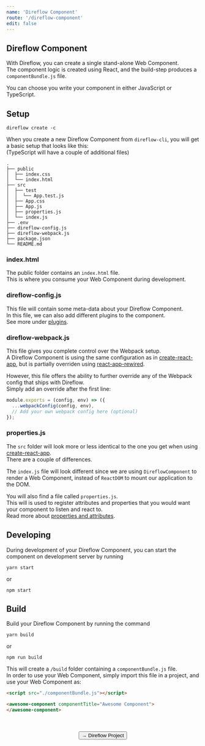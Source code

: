 ```yaml
---
name: 'Direflow Component'
route: '/direflow-component'
edit: false
---
```



## Direflow Component
With Direflow, you can create a single stand-alone Web Component.  
The component logic is created using React, and the build-step produces a `componentBundle.js` file.  
  
You can choose you write your component in either JavaScript or TypeScript.  

## Setup
```console
direflow create -c
```

When you create a new Direflow Component from `direflow-cli`, you will get a basic setup that looks like this:  
(TypeScript will have a couple of additional files)  

```
.
├── public
│  ├── index.css
│  └── index.html
├── src
│  ├── test
│  │  └── App.test.js
│  ├── App.css
│  ├── App.js
│  ├── properties.js
│  └── index.js
├── .env
├── direflow-config.js
├── direflow-webpack.js
├── package.json
└── README.md
```

### index.html
The public folder contains an `index.html` file.  
This is where you consume your Web Component during development.  
  
### direflow-config.js
This file will contain some meta-data about your Direflow Component.  
In this file, we can also add different plugins to the component.  
See more under [plugins](/plugins).

### direflow-webpack.js
This file gives you complete control over the Webpack setup.  
A Direflow Component is using the same configuration as in [create-react-app](https://github.com/facebook/create-react-app), but is partially overriden using [react-app-rewired](https://github.com/timarney/react-app-rewired).
  
However, this file offers the ability to further override any of the Webpack config that ships with Direflow.  
Simply add an override after the first line:
```javascript
module.exports = (config, env) => ({
  ...webpackConfig(config, env),
  // Add your own webpack config here (optional)
});
```

### properties.js
The `src` folder will look more or less identical to the one you get when using [create-react-app](https://github.com/facebook/create-react-app).  
There are a couple of differences.  
  
The `index.js` file will look different since we are using `DireflowComponent` to render a Web Component, instead of `ReactDOM` to mount our application to the DOM.  
  
You will also find a file called `properties.js`.  
This will is used to register attributes and properties that you would want your component to listen and react to.  
Read more about [properties and attributes](/properties-and-attributes).

## Developing
During development of your Direflow Component, you can start the component on development server by running
```console
yarn start
```
or
```console
npm start
```

## Build
Build your Direflow Component by running the command
```console
yarn build
```
or 
```console
npm run build
```

This will create a `/build` folder containing a `componentBundle.js` file.  
In order to use your Web Component, simply import this file in a project, and use your Web Component as:
```html
<script src="./componentBundle.js"></script>

<awesome-component componentTitle="Awesome Component">
</awesome-component>
```

<br />
<br />

<span style="display: flex; justify-content: center">
  <Link to='/direflow-project'>
    <Button>→ Direflow Project</Button>
  </Link>
</span>